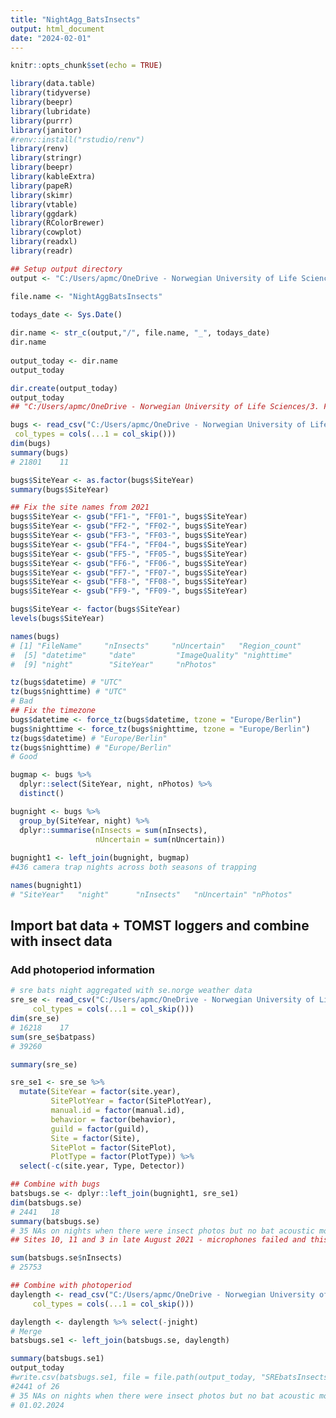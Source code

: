 ```yaml
---
title: "NightAgg_BatsInsects"
output: html_document
date: "2024-02-01"
---
```


```r
knitr::opts_chunk$set(echo = TRUE)
```

```r

library(data.table)
library(tidyverse)
library(beepr)
library(lubridate)
library(purrr)
library(janitor)
#renv::install("rstudio/renv")
library(renv)
library(stringr)
library(beepr)
library(kableExtra)
library(papeR)
library(skimr)
library(vtable)
library(ggdark)
library(RColorBrewer)
library(cowplot)
library(readxl)
library(readr)

## Setup output directory 
output <- "C:/Users/apmc/OneDrive - Norwegian University of Life Sciences/3. Follo Forest 2021-2023/Manuscripts/Analyses/ForDryad/2.AggregationCombineCovariates/NightAgg_BatsInsects_SRE_Open/Outputs"

file.name <- "NightAggBatsInsects"

todays_date <- Sys.Date()
 
dir.name <- str_c(output,"/", file.name, "_", todays_date)
dir.name
 
output_today <- dir.name
output_today

dir.create(output_today)
output_today
## "C:/Users/apmc/OneDrive - Norwegian University of Life Sciences/3. Follo Forest 2021-2023/Manuscripts/Analyses/ForDryad/2.AggregationCombineCovariates/NightAgg_BatsInsects_SRE_Open/Outputs/NightAggBatsInsects_2024-02-01"

```


```r
bugs <- read_csv("C:/Users/apmc/OneDrive - Norwegian University of Life Sciences/3. Follo Forest 2021-2023/Manuscripts/Analyses/ForDryad/2.AggregationCombineCovariates/NightAgg_BatsInsects_SRE_Open/Inputs/OCT_imageannotations_withmeta_combined.csv", 
 col_types = cols(...1 = col_skip()))
dim(bugs)
summary(bugs)
# 21801    11

bugs$SiteYear <- as.factor(bugs$SiteYear) 
summary(bugs$SiteYear)

## Fix the site names from 2021 
bugs$SiteYear <- gsub("FF1-", "FF01-", bugs$SiteYear)
bugs$SiteYear <- gsub("FF2-", "FF02-", bugs$SiteYear)
bugs$SiteYear <- gsub("FF3-", "FF03-", bugs$SiteYear)
bugs$SiteYear <- gsub("FF4-", "FF04-", bugs$SiteYear)
bugs$SiteYear <- gsub("FF5-", "FF05-", bugs$SiteYear)
bugs$SiteYear <- gsub("FF6-", "FF06-", bugs$SiteYear)
bugs$SiteYear <- gsub("FF7-", "FF07-", bugs$SiteYear)
bugs$SiteYear <- gsub("FF8-", "FF08-", bugs$SiteYear)
bugs$SiteYear <- gsub("FF9-", "FF09-", bugs$SiteYear)

bugs$SiteYear <- factor(bugs$SiteYear)
levels(bugs$SiteYear)

names(bugs)
# [1] "FileName"     "nInsects"     "nUncertain"   "Region_count"
#  [5] "datetime"     "date"         "ImageQuality" "nighttime"   
#  [9] "night"        "SiteYear"     "nPhotos"   

tz(bugs$datetime) # "UTC"
tz(bugs$nighttime) # "UTC" 
# Bad
## Fix the timezone
bugs$datetime <- force_tz(bugs$datetime, tzone = "Europe/Berlin")
bugs$nighttime <- force_tz(bugs$nighttime, tzone = "Europe/Berlin")
tz(bugs$datetime) # "Europe/Berlin"
tz(bugs$nighttime) # "Europe/Berlin" 
# Good 

bugmap <- bugs %>% 
  dplyr::select(SiteYear, night, nPhotos) %>% 
  distinct()

bugnight <- bugs %>% 
  group_by(SiteYear, night) %>% 
  dplyr::summarise(nInsects = sum(nInsects),
                   nUncertain = sum(nUncertain)) 
  
bugnight1 <- left_join(bugnight, bugmap)
#436 camera trap nights across both seasons of trapping

names(bugnight1)
# "SiteYear"   "night"      "nInsects"   "nUncertain" "nPhotos"
```


## Import bat data + TOMST loggers and combine with insect data 
### Add photoperiod information 
```r

# sre bats night aggregated with se.norge weather data
sre_se <- read_csv("C:/Users/apmc/OneDrive - Norwegian University of Life Sciences/3. Follo Forest 2021-2023/Manuscripts/Analyses/ForDryad/2.AggregationCombineCovariates/NightAgg_BatsInsects_SRE_Open/Inputs/sre.open_se.weather.csv", 
     col_types = cols(...1 = col_skip()))
dim(sre_se)
# 16218    17
sum(sre_se$batpass)
# 39260

summary(sre_se)

sre_se1 <- sre_se %>% 
  mutate(SiteYear = factor(site.year),
         SitePlotYear = factor(SitePlotYear),
         manual.id = factor(manual.id), 
         behavior = factor(behavior), 
         guild = factor(guild), 
         Site = factor(Site), 
         SitePlot = factor(SitePlot), 
         PlotType = factor(PlotType)) %>% 
  select(-c(site.year, Type, Detector))

## Combine with bugs
batsbugs.se <- dplyr::left_join(bugnight1, sre_se1)
dim(batsbugs.se)
# 2441   18
summary(batsbugs.se)
# 35 NAs on nights when there were insect photos but no bat acoustic monitoring happening. 
## Sites 10, 11 and 3 in late August 2021 - microphones failed and this was not discovered during maintenance checks 

sum(batsbugs.se$nInsects)
# 25753

## Combine with photoperiod 
daylength <- read_csv("C:/Users/apmc/OneDrive - Norwegian University of Life Sciences/3. Follo Forest 2021-2023/Manuscripts/Analyses/ForDryad/2.AggregationCombineCovariates/NightAgg_BatsInsects_SRE_Open/Inputs/daylength.csv", 
     col_types = cols(...1 = col_skip()))

daylength <- daylength %>% select(-jnight)
# Merge 
batsbugs.se1 <- left_join(batsbugs.se, daylength)

summary(batsbugs.se1)
output_today
#write.csv(batsbugs.se1, file = file.path(output_today, "SREbatsInsects_se.Weatherphoto.csv"))
#2441 of 26  
# 35 NAs on nights when there were insect photos but no bat acoustic monitoring happening. 
# 01.02.2024


```

